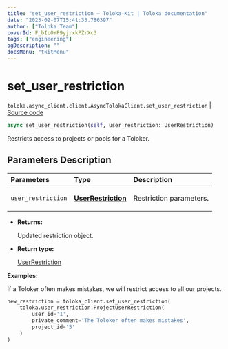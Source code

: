 ```yaml
---
title: "set_user_restriction — Toloka-Kit | Toloka documentation"
date: "2023-02-07T15:41:33.786397"
author: ["Toloka Team"]
coverId: F_bIcOYF9yjrxkPZrXc3
tags: ["engineering"]
ogDescription: ""
docsMenu: "tkitMenu"
---
```


# set_user_restriction
`toloka.async_client.client.AsyncTolokaClient.set_user_restriction` | [Source code](https://github.com/Toloka/toloka-kit/blob/v1.1.3/src/async_client/client.py#L0)

```python
async set_user_restriction(self, user_restriction: UserRestriction)
```

Restricts access to projects or pools for a Toloker.

## Parameters Description

| Parameters | Type | Description |
| :----------| :----| :-----------|
`user_restriction`|**[UserRestriction](/docs-new/toloka-kit/reference/toloka.client.user_restriction.UserRestriction)**|<p>Restriction parameters.</p>

* **Returns:**

  Updated restriction object.

* **Return type:**

  [UserRestriction](/docs-new/toloka-kit/reference/toloka.client.user_restriction.UserRestriction)

**Examples:**

If a Toloker often makes mistakes, we will restrict access to all our projects.

```python
new_restriction = toloka_client.set_user_restriction(
    toloka.user_restriction.ProjectUserRestriction(
        user_id='1',
        private_comment='The Toloker often makes mistakes',
        project_id='5'
    )
)
```
